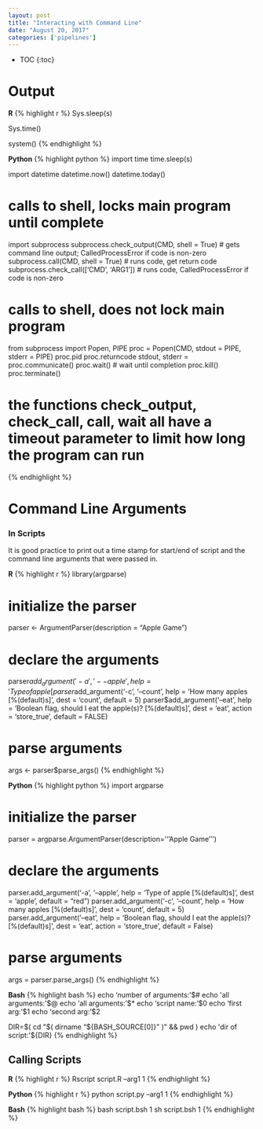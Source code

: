 ```yaml
---
layout: post
title: "Interacting with Command Line"
date: "August 20, 2017"
categories: ['pipelines']
---
```


* TOC
{:toc}

# Output

**R**
{% highlight r %}
Sys.sleep(s)

Sys.time()

system()
{% endhighlight %}

**Python**
{% highlight python %}
import time
time.sleep(s)

import datetime
datetime.now()
datetime.today()

# calls to shell, locks main program until complete
import subprocess
subprocess.check_output(CMD, shell = True) # gets command line output; CalledProcessError if code is non-zero
subprocess.call(CMD, shell = True) # runs code, get return code
subprocess.check_call(['CMD', 'ARG1']) # runs code, CalledProcessError if code is non-zero

# calls to shell, does not lock main program 
from subprocess import Popen, PIPE
proc = Popen(CMD, stdout = PIPE, stderr = PIPE)
proc.pid
proc.returncode
stdout, stderr = proc.communicate()
proc.wait() # wait until completion
proc.kill()
proc.terminate()

# the functions check_output, check_call, call, wait all have a timeout parameter to limit how long the program can run
{% endhighlight %}


# Command Line Arguments

### In Scripts
It is good practice to print out a time stamp for start/end of script and the command line arguments that were passed in.

**R**
{% highlight r %}
library(argparse)

# initialize the parser
parser <- ArgumentParser(description = "Apple Game")

# declare the arguments
parser$add_argument('-a', '--apple', help = 'Type of apple [%(default)s]', dest = 'apple', default = "red")
parser$add_argument('-c', '--count', help = 'How many apples [%(default)s]', dest = 'count', default = 5)
parser$add_argument('--eat', help = 'Boolean flag, should I eat the apple(s)? [%(default)s]', dest = 'eat', action = 'store_true', default = FALSE)
  
# parse arguments
args <- parser$parse_args()
{% endhighlight %}

**Python**
{% highlight python %}
import argparse

# initialize the parser
parser = argparse.ArgumentParser(description='''Apple Game''')
  
# declare the arguments
parser.add_argument('-a', '--apple', help = 'Type of apple [%(default)s]', dest = 'apple', default = "red")
parser.add_argument('-c', '--count', help = 'How many apples [%(default)s]', dest = 'count', default = 5)
parser.add_argument('--eat', help = 'Boolean flag, should I eat the apple(s)? [%(default)s]', dest = 'eat', action = 'store_true', default = False)
  
# parse arguments
args = parser.parse_args()
{% endhighlight %}

**Bash**
{% highlight bash %}
echo 'number of arguments:'$#
echo 'all arguments:'$@
echo 'all arguments:'$*
echo 'script name:'$0
echo 'first arg:'$1
echo 'second arg:'$2

DIR=$( cd "$( dirname "${BASH_SOURCE[0]}" )" && pwd )
echo 'dir of script:'${DIR}
{% endhighlight %}

## Calling Scripts

**R**
{% highlight r %}
Rscript script.R --arg1 1
{% endhighlight %}

**Python**
{% highlight r %}
python script.py --arg1 1
{% endhighlight %}

**Bash**
{% highlight bash %}
bash script.bsh 1
sh script.bsh 1
{% endhighlight %}

